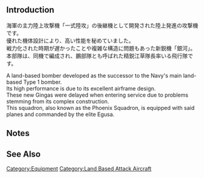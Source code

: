 {{EquipmentInfo|388}}

==Introduction==
海軍の主力陸上攻撃機「一式陸攻」の後継機として開発された陸上発進の攻撃機です。<br>
優れた機体設計により、高い性能を秘めていました。<br>
戦力化された時期が遅かったことや複雑な構造に問題もあった新鋭機「銀河」。<br>
本部隊は、同機で編成され、鵬部隊とも呼ばれた精鋭江草隊長率いる飛行隊です。

A land-based bomber developed as the successor to the Navy's main land-based Type 1 bomber.<br>
Its high performance is due to its excellent airframe design.<br>
These new Gingas were delayed when entering service due to problems stemming from its complex construction.<br>
This squadron, also known as the Phoenix Squadron, is equipped with said planes and commanded by the elite Egusa.

==Notes==


==See Also==
{{Equipmentlist}}
[[Category:Equipment]]
[[Category:Land Based Attack Aircraft]]